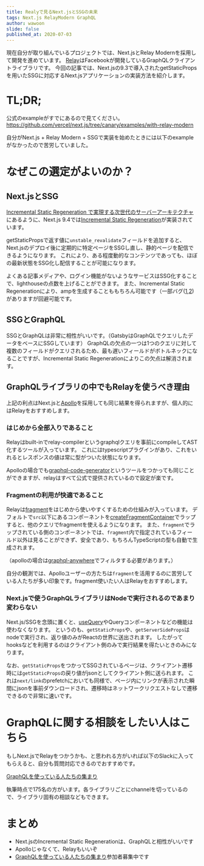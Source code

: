 ```yaml
---
title: Realyで見るNext.jsとSSGの未来
tags: Next.js RelayModern GraphQL
author: wawoon
slide: false
published_at: 2020-07-03
---
```


現在自分が取り組んでいるプロジェクトでは、Next.jsとRelay Modernを採用して開発を進めています。
[Relay](https://relay.dev/)はFacebookが開発しているGraphQLクライアントライブラリです。
今回の記事では、Next.jsの9.3で導入されたgetStaticPropsを用いたSSGに対応するNext.jsアプリケーションの実装方法を紹介します。

# TL;DR;

公式のexampleがすでにあるので見てください。
https://github.com/vercel/next.js/tree/canary/examples/with-relay-modern

自分がNext.js + Relay Modern + SSGで実装を始めたときには以下のexampleがなかったので苦労していました。

# なぜこの選定がよいのか？

## Next.jsとSSG

[Incremental Static Regeneration で実現する次世代のサーバーアーキテクチャ
](https://mizchi.dev/202005182044-awesome-next-issg)にあるように、Next.js 9.4では[Incremental Static Regeneration](https://nextjs.org/blog/next-9-4#incremental-static-regeneration-beta)が実装されています。

getStaticPropsで返す値に`unstable_revalidate`フィールドを追加すると、Next.jsのデプロイ後に定期的に特定ページをSSGし直し、静的ページを配信できるようになります。
これにより、ある程度動的なコンテンツであっても、ほぼの最新状態をSSG化し配信することが可能になります。

よくある記事メディアや、ログイン機能がないようなサービスはSSG化することで、lighthouseの点数を上げることができます。
また、Incremental Static Regenerationにより、ampを生成することももちろん可能です（一部バグ([1](https://github.com/vercel/next.js/issues/14251),[2](https://github.com/vercel/next.js/issues/14256))がありますが回避可能です。

## SSGとGraphQL

SSGとGraphQLは非常に相性がいいです。（GatsbyはGraphQLでクエリしたデータをベースにSSGしています）
GraphQLの欠点の一つは1つのクエリに対して複数のフィールドがクエリされるため、最も遅いフィールドがボトルネックになることですが、Incremental Static Regenerationによりこの欠点は解消されます。

## GraphQLライブラリの中でもRelayを使うべき理由

上記の利点はNext.jsと[Apollo](https://github.com/apollographql/apollo-client)を採用しても同じ結果を得られますが、個人的にはRelayをおすすめします。

### はじめから全部入りであること

Relayはbuilt-inでrelay-compilerというgraphqlクエリを事前にcompileしてAST化するツールが入っています。
これにはtypescriptプラグインがあり、これをいれるとレスポンスの値は常に型がついた状態になります。

Apolloの場合でも[graphql-code-generator](https://graphql-code-generator.com/)というツールをつかっても同じことができますが、relayはすべて公式で提供されているので設定が楽です。

### Fragmentの利用が快適であること

Relayは[fragment](https://vivit.hatenablog.com/entry/2020/05/22/193021)をはじめから使いやすくするための仕組みが入っています。
デフォルトで`src`以下にあるコンポーネントを[createFragmentContainer](https://relay.dev/docs/en/fragment-container)でラップすると、他のクエリでfragmentを使えるようになります。
また、`fragment`でラップされている側のコンポーネントでは、`fragment`内で指定されているフィールド以外は見ることができず、安全であり、もちろんTypeScriptの型も自動で生成されます。

（apolloの場合は[graphql-anywhere](https://github.com/doomsower/graphql-anywhere)でフィルタする必要があります。）

自分の観測では、Apolloユーザーの方たちは`fragment`を活用するのに苦労している人たちが多い印象です。fragment使いたい人はRelayをおすすめします。

### Next.jsで使うGraphQLライブラリはNodeで実行されるのであまり変わらない

Next.js/SSGを念頭に置くと、[useQuery](https://www.apollographql.com/docs/react/api/react-hooks/#usequery)やQueryコンポーネントなどの機能は使わなくなります。
というのも、`getStaticProps`や、`getServerSideProps`はnodeで実行され、返り値のみがReactの世界に送出されます。
したがってhooksなどを利用するのはクライアント側のみで実行結果を得たいときのみになります。

なお、`getStaticProps`をつかってSSGされているページは、クライアント遷移時には`getStaticProps`の戻り値がjsonとしてクライアント側に送られます。
これは`next/link`のprefetchにおいても同様で、ページ内にリンクが表示された瞬間にjsonを事前ダウンロードされ、遷移時はネットワークリクエストなしで遷移できるので非常に速いです。

# GraphQLに関する相談をしたい人はこちら

もしNext.jsでRelayをつかうかも、と思われる方がいれば以下のSlackに入ってもらえると、自分も質問対応できるのでおすすめです。

[GraphQLを使っている人たちの集まり](https://join.slack.com/t/graphql-users-jp/shared_invite/zt-96j4zua9-qNgD2ADHDJ3SojAq2ldpZA)

執筆時点で175名の方がいます。各ライブラリごとにchannelを切っているので、ライブラリ固有の相談などもできます。

# まとめ

- Next.jsのIncremental Static Regenerationは、GraphQLと相性がいいです
- Apolloじゃなくて、Relayもいいぞ
- [GraphQLを使っている人たちの集まり](https://join.slack.com/t/graphql-users-jp/shared_invite/zt-96j4zua9-qNgD2ADHDJ3SojAq2ldpZA)参加者募集中です
